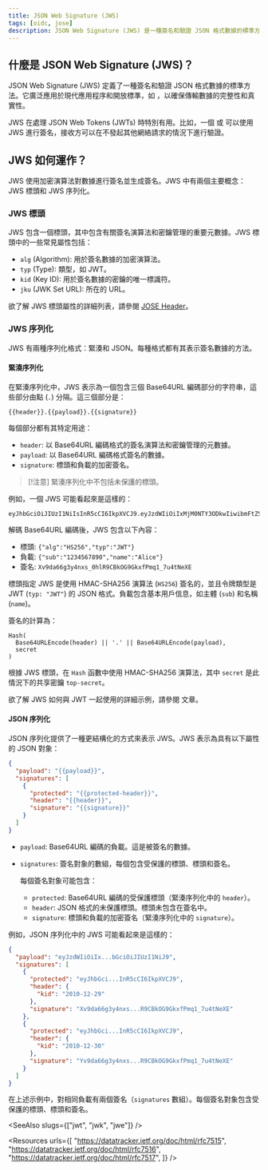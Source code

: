 ```yaml
---
title: JSON Web Signature (JWS)
tags: [oidc, jose]
description: JSON Web Signature (JWS) 是一種簽名和驗證 JSON 格式數據的標準方法。它通常用於確保 OpenID Connect (OIDC) 中的 JSON Web Tokens (JWTs) 的完整性和真實性。
---
```


## 什麼是 JSON Web Signature (JWS)？

JSON Web Signature (JWS) 定義了一種簽名和驗證 JSON 格式數據的標準方法。它廣泛應用於現代應用程序和開放標準，如 <Ref slug="openid-connect" />，以確保傳輸數據的完整性和真實性。

JWS 在處理 <Ref slug="jwt">JSON Web Tokens (JWTs)</Ref> 時特別有用。比如，一個 <Ref slug="id-token" /> 或 <Ref slug="access-token" /> 可以使用 JWS 進行簽名，接收方可以在不發起其他網絡請求的情況下進行驗證。

## JWS 如何運作？

JWS 使用加密演算法對數據進行簽名並生成簽名。JWS 中有兩個主要概念：JWS 標頭和 JWS 序列化。

### JWS 標頭

JWS 包含一個標頭，其中包含有關簽名演算法和密鑰管理的重要元數據。JWS 標頭中的一些常見屬性包括：

- `alg` (Algorithm): 用於簽名數據的加密演算法。
- `typ` (Type): 類型，如 JWT。
- `kid` (Key ID): 用於簽名數據的密鑰的唯一標識符。
- `jku` (JWK Set URL): <Ref slug="jwk" headingId="json-web-key-set-jwks" /> 所在的 URL。

欲了解 JWS 標頭屬性的詳細列表，請參閱 [JOSE Header](https://datatracker.ietf.org/doc/html/rfc7515#section-4)。

### JWS 序列化

JWS 有兩種序列化格式：緊湊和 JSON。每種格式都有其表示簽名數據的方法。

#### 緊湊序列化

在緊湊序列化中，JWS 表示為一個包含三個 Base64URL 編碼部分的字符串，這些部分由點 (`.`) 分隔。這三個部分是：

```
{{header}}.{{payload}}.{{signature}}
```

每個部分都有其特定用途：

- `header`: 以 Base64URL 編碼格式的簽名演算法和密鑰管理的元數據。
- `payload`: 以 Base64URL 編碼格式簽名的數據。
- `signature`: 標頭和負載的加密簽名。

> [!注意]
> 緊湊序列化中不包括未保護的標頭。

例如，一個 JWS 可能看起來是這樣的：

```
eyJhbGciOiJIUzI1NiIsInR5cCI6IkpXVCJ9.eyJzdWIiOiIxMjM0NTY3ODkwIiwibmFtZSI6IkFsaWNlIn0.Xv9da66g3y4nxs_0hlR9CBkOG9GkxfPmq1_7u4tNeXE
```

解碼 Base64URL 編碼後，JWS 包含以下內容：

- 標頭: `{"alg":"HS256","typ":"JWT"}`
- 負載: `{"sub":"1234567890","name":"Alice"}`
- 簽名: `Xv9da66g3y4nxs_0hlR9CBkOG9GkxfPmq1_7u4tNeXE`

標頭指定 JWS 是使用 HMAC-SHA256 演算法 (`HS256`) 簽名的，並且令牌類型是 JWT (`typ: "JWT"`) 的 JSON 格式。負載包含基本用戶信息，如主體 (`sub`) 和名稱 (`name`)。

簽名的計算為：

```
Hash(
  Base64URLEncode(header) || '.' || Base64URLEncode(payload),
  secret
)
```

根據 JWS 標頭，在 `Hash` 函數中使用 HMAC-SHA256 演算法，其中 `secret` 是此情況下的共享密鑰 `top-secret`。

欲了解 JWS 如何與 JWT 一起使用的詳細示例，請參閱 <Ref slug="signing-key" /> 文章。

#### JSON 序列化

JSON 序列化提供了一種更結構化的方式來表示 JWS。JWS 表示為具有以下屬性的 JSON 對象：

```json
{
  "payload": "{{payload}}",
  "signatures": [
    {
      "protected": "{{protected-header}}",
      "header": "{{header}}",
      "signature": "{{signature}}"
    }
  ]
}
```

- `payload`: Base64URL 編碼的負載。這是被簽名的數據。
- `signatures`: 簽名對象的數組，每個包含受保護的標頭、標頭和簽名。

  每個簽名對象可能包含：

  - `protected`: Base64URL 編碼的受保護標頭（緊湊序列化中的 `header`）。
  - `header`: JSON 格式的未保護標頭。標頭未包含在簽名中。
  - `signature`: 標頭和負載的加密簽名（緊湊序列化中的 `signature`）。

例如，JSON 序列化中的 JWS 可能看起來是這樣的：

```json
{
  "payload": "eyJzdWIiOiIx...bGciOiJIUzI1NiJ9",
  "signatures": [
    {
      "protected": "eyJhbGci...InR5cCI6IkpXVCJ9",
      "header": {
        "kid": "2010-12-29"
      },
      "signature": "Xv9da66g3y4nxs...R9CBkOG9GkxfPmq1_7u4tNeXE"
    },
    {
      "protected": "eyJhbGci...InR5cCI6IkpXVCJ9",
      "header": {
        "kid": "2010-12-30"
      },
      "signature": "Yv9da66g3y4nxs...R9CBkOG9GkxfPmq1_7u4tNeXE"
    }
  ]
}
```

在上述示例中，對相同負載有兩個簽名（`signatures` 數組）。每個簽名對象包含受保護的標頭、標頭和簽名。

<SeeAlso slugs={["jwt", "jwk", "jwe"]} />

<Resources
  urls={[
    "https://datatracker.ietf.org/doc/html/rfc7515",
    "https://datatracker.ietf.org/doc/html/rfc7516",
    "https://datatracker.ietf.org/doc/html/rfc7517",
  ]}
/>